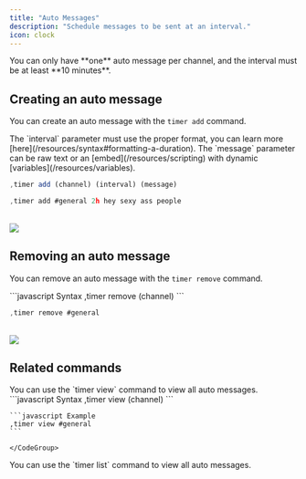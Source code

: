 ```yaml
---
title: "Auto Messages"
description: "Schedule messages to be sent at an interval."
icon: clock
---
```


<Warning>
  You can only have **one** auto message per channel, and the interval must be
  at least **10 minutes**.
</Warning>

## Creating an auto message

You can create an auto message with the `timer add` command.

<Info>
  The `interval` parameter must use the proper format, you can learn more
  [here](/resources/syntax#formatting-a-duration).
</Info>
<Tip>
The `message` parameter can be raw text or an [embed](/resources/scripting) with dynamic [variables](/resources/variables).
</Tip>
<CodeGroup>

```javascript Syntax
,timer add (channel) (interval) (message)
```

```javascript Example
,timer add #general 2h hey sexy ass people
```

</CodeGroup>
<br />
<Frame>
  <img src="/images/configuration/messages/timer/add.png" />
</Frame>

## Removing an auto message

You can remove an auto message with the `timer remove` command.

<CodeGroup>
```javascript Syntax
,timer remove (channel)
```

```javascript Example
,timer remove #general
```

</CodeGroup>
<br />
<Frame>
  <img src="/images/configuration/messages/timer/remove.png" />
</Frame>

## Related commands

<AccordionGroup>
  <Accordion title="Viewing an auto messages">
    You can use the `timer view` command to view all auto messages.
    <CodeGroup>
    ```javascript Syntax
    ,timer view (channel)
    ```

    ```javascript Example
    ,timer view #general
    ```

    </CodeGroup>

  </Accordion>
  <Accordion title="Viewing all auto messages">
    You can use the `timer list` command to view all auto messages.
  </Accordion>
</AccordionGroup>
